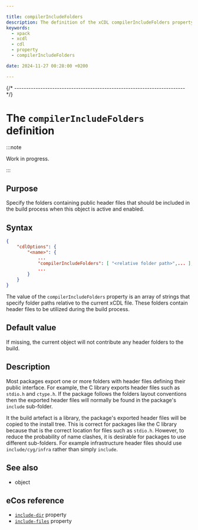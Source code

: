 ```yaml
---

title: compilerIncludeFolders
description: The definition of the xCDL compilerIncludeFolders property.
keywords:
  - xpack
  - xcdl
  - cdl
  - property
  - compilerIncludeFolders

date: 2024-11-27 00:28:00 +0200

---
```



{/* ------------------------------------------------------------------------ */}

# The `compilerIncludeFolders` definition

:::note

Work in progress.

:::

## Purpose

Specify the folders containing public header files that should be included in the build process when this object is active and enabled.

## Syntax

```json {5}
{
    "cdlOptions": {
        "<name>": {
            ...
            "compilerIncludeFolders": [ "<relative folder path>",... ],
            ...
        }
    }
}
```

The value of the `compilerIncludeFolders` property is an array of strings that specify folder paths relative to the current xCDL file. These folders contain header files to be utilized during the build process.

## Default value

If missing, the current object will not contribute any header folders to the build.

## Description

Most packages export one or more folders with header files defining their public interface. For example, the C library exports header files such as `stdio.h` and `ctype.h`. If the package follows the folders layout conventions then the exported header files will normally be found in the package's `include` sub-folder.

It the build artefact is a library, the package's exported header files will be copied to the install tree. This is correct for packages like the C library because that is the correct location for files such as `stdio.h`. However, to reduce the probability of name clashes, it is desirable for packages to use different sub-folders. For example infrastructure header files should use `include/cyg/infra` rather than simply `include`.

## See also

- <MetadataObjectLink name="cdlPackage" /> object

## eCos reference

- [`include-dir`](https://ecos.sourceware.org/docs-latest/cdl-guide/ref.include-dir.html) property
- [`include-files`](https://ecos.sourceware.org/docs-latest/cdl-guide/ref.include-files.html) property
